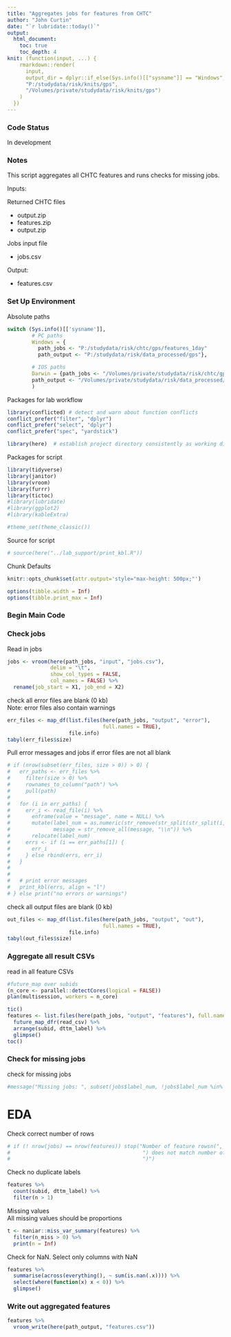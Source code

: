 ```yaml
---
title: "Aggregates jobs for features from CHTC"
author: "John Curtin"
date: "`r lubridate::today()`"
output: 
  html_document:
    toc: true 
    toc_depth: 4
knit: (function(input, ...) {
    rmarkdown::render(
      input,
      output_dir = dplyr::if_else(Sys.info()[["sysname"]] == "Windows",
      "P:/studydata/risk/knits/gps", 
      "/Volumes/private/studydata/risk/knits/gps")
    )
  })
---
```


### Code Status

In development

### Notes   

This script aggregates all CHTC features and runs checks for missing jobs.
  

Inputs:  

Returned CHTC files   

- output.zip  
- features.zip    
- output.zip   

Jobs input file   

- jobs.csv   

Output:   

- features.csv 



### Set Up Environment

Absolute paths
```r
switch (Sys.info()[['sysname']],
        # PC paths
        Windows = {
          path_jobs <- "P:/studydata/risk/chtc/gps/features_1day"
          path_output <- "P:/studydata/risk/data_processed/gps"},

        # IOS paths
        Darwin = {path_jobs <- "/Volumes/private/studydata/risk/chtc/gps/features_1day"
        path_output <- "/Volumes/private/studydata/risk/data_processed/gps"}
        )
```

Packages for lab workflow 
```r
library(conflicted) # detect and warn about function conflicts
conflict_prefer("filter", "dplyr")
conflict_prefer("select", "dplyr")
conflict_prefer("spec", "yardstick")

library(here)  # establish project directory consistently as working directory
```


Packages for script
```r

library(tidyverse)  
library(janitor) 
library(vroom)
library(furrr)
library(tictoc)
#library(lubridate)
#library(ggplot2)
#library(kableExtra)

#theme_set(theme_classic()) 
```


Source for script
```r
# source(here("../lab_support/print_kbl.R"))
```

Chunk Defaults
```r
knitr::opts_chunk$set(attr.output='style="max-height: 500px;"')

options(tibble.width = Inf)
options(tibble.print_max = Inf)
```


### Begin Main Code


### Check jobs

Read in jobs
```r
jobs <- vroom(here(path_jobs, "input", "jobs.csv"), 
              delim = "\t", 
              show_col_types = FALSE, 
              col_names = FALSE) %>% 
  rename(job_start = X1, job_end = X2)
```



check all error files are blank (0 kb)    
Note: error files also contain warnings
```r
err_files <- map_df(list.files(here(path_jobs, "output", "error"), 
                               full.names = TRUE), 
                    file.info)
tabyl(err_files$size)
```

Pull error messages and jobs if error files are not all blank
```r
# if (nrow(subset(err_files, size > 0)) > 0) {
#   err_paths <- err_files %>% 
#     filter(size > 0) %>% 
#     rownames_to_column("path") %>% 
#     pull(path) 
#   
#   for (i in err_paths) {
#     err_i <- read_file(i) %>% 
#       enframe(value = "message", name = NULL) %>% 
#       mutate(label_num = as.numeric(str_remove(str_split(str_split(i, "/")[[1]][11], "_")[[1]][2], ".err")),
#              message = str_remove_all(message, "\\n")) %>% 
#       relocate(label_num)
#     errs <- if (i == err_paths[1]) {
#       err_i
#     } else rbind(errs, err_i)
#   }
#   
#   
#   # print error messages
#   print_kbl(errs, align = "l")
# } else print("no errors or warnings")
```


check all output files are blank (0 kb)
```r
out_files <- map_df(list.files(here(path_jobs, "output", "out"), 
                               full.names = TRUE), 
                    file.info)
tabyl(out_files$size)
```

### Aggregate all result CSVs

read in all feature CSVs
```r
 
#future_map over subids
(n_core <- parallel::detectCores(logical = FALSE))
plan(multisession, workers = n_core)

tic()
features <- list.files(here(path_jobs, "output", "features"), full.names = TRUE) %>% 
  future_map_dfr(read_csv) %>% 
  arrange(subid, dttm_label) %>% 
  glimpse()
toc()
```


### Check for missing jobs
check for missing jobs    

```r
#message("Missing jobs: ", subset(jobs$label_num, !jobs$label_num %in% features$label_num))
```


# EDA
Check correct number of rows
```r
# if (! nrow(jobs) == nrow(features)) stop("Number of feature rowsn(", nrow(features), 
#                                           ") does not match number of jobs (", nrow(jobs),
#                                           ")")
```

Check no duplicate labels
```r
features %>% 
  count(subid, dttm_label) %>% 
  filter(n > 1)
```

Missing values    
All missing values should be proportions   
```r
t <- naniar::miss_var_summary(features) %>% 
  filter(n_miss > 0) %>% 
  print(n = Inf)
```

Check for NaN.  Select only columns with NaN
```r
features %>% 
  summarise(across(everything(), ~ sum(is.nan(.x)))) %>% 
  select(where(function(x) x < 0)) %>% 
  glimpse()
```

### Write out aggregated features


```r
features %>% 
  vroom_write(here(path_output, "features.csv"))
```

